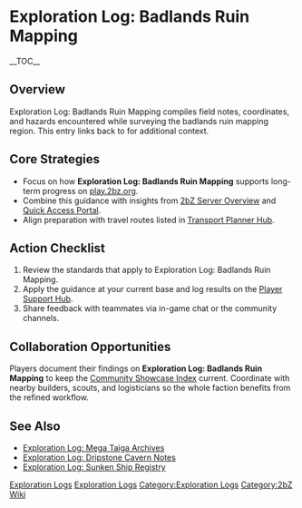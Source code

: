 {{Short description|Exploration Log: Badlands Ruin Mapping compiles field notes, coordinates, and hazards encountered while surveying the badlands ruin mapping region}}
= Exploration Log: Badlands Ruin Mapping =
{{2bZ Navbox}}
__TOC__

== Overview ==
Exploration Log: Badlands Ruin Mapping compiles field notes, coordinates, and hazards
encountered while surveying the badlands ruin mapping region. This entry links back to
[[Category:Exploration Logs|Exploration Logs]] for additional context.

== Core Strategies ==
* Focus on how '''Exploration Log: Badlands Ruin Mapping''' supports long-term progress on [[play.2bz.org]].
* Combine this guidance with insights from [[2bZ Server Overview]] and [[Quick Access Portal]].
* Align preparation with travel routes listed in [[Transport Planner Hub]].

== Action Checklist ==
# Review the [[Category:Exploration Logs|Exploration Logs]] standards that apply to Exploration Log: Badlands Ruin Mapping.
# Apply the guidance at your current base and log results on the [[Player Support Hub]].
# Share feedback with teammates via in-game chat or the community channels.

== Collaboration Opportunities ==
Players document their findings on '''Exploration Log: Badlands Ruin Mapping''' to keep
the [[Community Showcase Index]] current. Coordinate with nearby builders, scouts, and
logisticians so the whole faction benefits from the refined workflow.

== See Also ==
* [[Exploration Log: Mega Taiga Archives]]
* [[Exploration Log: Dripstone Cavern Notes]]
* [[Exploration Log: Sunken Ship Registry]]

[[Category:Exploration Logs]]
[[Category:2bZ Wiki]]
